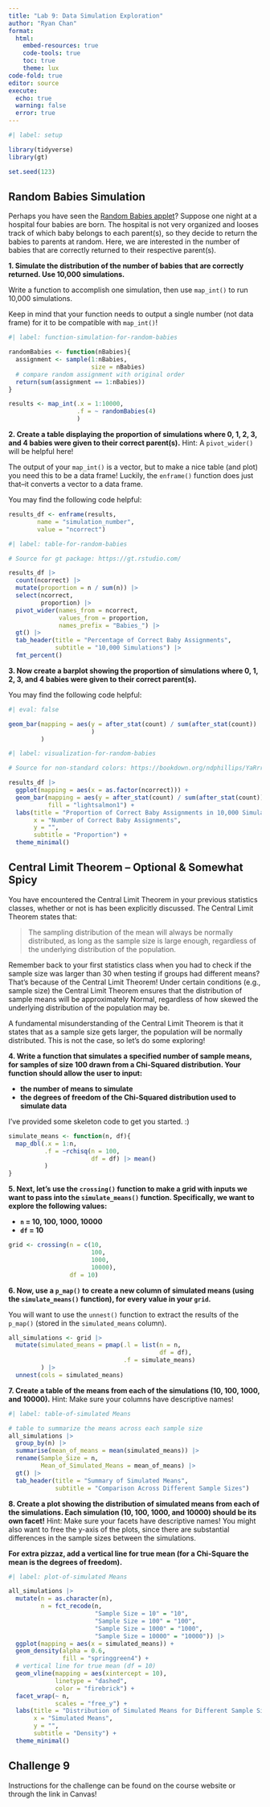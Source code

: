 ```yaml
---
title: "Lab 9: Data Simulation Exploration"
author: "Ryan Chan"
format: 
  html:  
    embed-resources: true
    code-tools: true
    toc: true
    theme: lux
code-fold: true
editor: source
execute: 
  echo: true
  warning: false
  error: true
---
```


```r
#| label: setup

library(tidyverse)
library(gt)

set.seed(123)
```

## Random Babies Simulation

Perhaps you have seen the [Random Babies applet](https://www.rossmanchance.com/applets/2021/randombabies/RandomBabies.html)? 
Suppose one night at a hospital four babies are born. The hospital is not very
organized and looses track of which baby belongs to each parent(s), so they 
decide to return the babies to parents at random. Here, we are interested in the
number of babies that are correctly returned to their respective parent(s).

**1. Simulate the distribution of the number of babies that are correctly returned. Use 10,000 simulations.**

::: callout-tip
Write a function to accomplish one simulation, then use `map_int()` to run
10,000 simulations. 

Keep in mind that your function needs to output a single number (not data frame) 
for it to be compatible with `map_int()`!
:::

```r
#| label: function-simulation-for-random-babies

randomBabies <- function(nBabies){
  assignment <- sample(1:nBabies,
                       size = nBabies)
  # compare random assignment with original order
  return(sum(assignment == 1:nBabies))
}

results <- map_int(.x = 1:10000,
                   .f = ~ randomBabies(4)
                   )
```

**2. Create a table displaying the proportion of simulations where 0, 1, 2, 3, and 4 babies were given to their correct parent(s).** Hint: A `pivot_wider()` will be helpful here!

::: callout-tip
The output of your `map_int()` is a vector, but to make a nice table (and plot) 
you need this to be a data frame! Luckily, the `enframe()` function does just 
that--it converts a vector to a data frame. 

You may find the following code helpful:

```r

results_df <- enframe(results, 
        name = "simulation_number", 
        value = "ncorrect")
```
:::

```r
#| label: table-for-random-babies

# Source for gt package: https://gt.rstudio.com/

results_df |>
  count(ncorrect) |>
  mutate(proportion = n / sum(n)) |>
  select(ncorrect,
         proportion) |>
  pivot_wider(names_from = ncorrect,
              values_from = proportion,
              names_prefix = "Babies_") |>
  gt() |>
  tab_header(title = "Percentage of Correct Baby Assignments",
             subtitle = "10,000 Simulations") |>
  fmt_percent()
```

**3. Now create a barplot showing the proportion of simulations where 0, 1, 2, 3, and 4 babies were given to their correct parent(s).** 

::: callout-tip
You may find the following code helpful:

```r
#| eval: false

geom_bar(mapping = aes(y = after_stat(count) / sum(after_stat(count))
                       )
         )
```
:::

```r
#| label: visualization-for-random-babies

# Source for non-standard colors: https://bookdown.org/ndphillips/YaRrr/colors.html

results_df |>
  ggplot(mapping = aes(x = as.factor(ncorrect))) +
  geom_bar(mapping = aes(y = after_stat(count) / sum(after_stat(count))),
           fill = "lightsalmon1") +
  labs(title = "Proportion of Correct Baby Assignments in 10,000 Simulations",
       x = "Number of Correct Baby Assignments",
       y = "",
       subtitle = "Proportion") +
  theme_minimal()

```

## Central Limit Theorem -- Optional & Somewhat Spicy

You have encountered the Central Limit Theorem in your previous statistics 
classes, whether or not is has been explicitly discussed. The Central Limit 
Theorem states that: 

> The sampling distribution of the mean will always be normally distributed, as
> long as the sample size is large enough, regardless of the underlying 
> distribution of the population. 

Remember back to your first statistics class when you had to check if the 
sample size was larger than 30 when testing if groups had different means? 
That's because of the Central Limit Theorem! Under certain conditions 
(e.g., sample size) the Central Limit Theorem ensures that the distribution 
of sample means will be approximately Normal, regardless of how skewed the 
underlying distribution of the population may be. 

A fundamental misunderstanding of the Central Limit Theorem is that it states 
that as a sample size gets larger, the population will be normally distributed. 
This is not the case, so let's do some exploring!  

**4. Write a function that simulates a specified number of sample means, for samples of size 100 drawn from a Chi-Squared distribution. Your function should allow the user to input:**

- **the number of means to simulate**
- **the degrees of freedom of the Chi-Squared distribution used to simulate data** 

I've provided some skeleton code to get you started. :) 

```r
simulate_means <- function(n, df){
  map_dbl(.x = 1:n, 
          .f = ~rchisq(n = 100,
                       df = df) |> mean()
          )
}
```

**5. Next, let's use the `crossing()` function to make a grid with inputs we want to pass into the `simulate_means()` function. Specifically, we want to explore the following values:**

-  **`n` = 10, 100, 1000, 10000**
-  **`df` = 10**

```r
grid <- crossing(n = c(10,
                       100,
                       1000,
                       10000), 
                 df = 10)
```

**6. Now, use a `p_map()` to create a new column of simulated means (using the `simulate_means()` function), for every value in your `grid`.**

::: {.callout-tip}
You will want to use the `unnest()` function to extract the results of the
`p_map()` (stored in the `simulated_means` column). 
:::

```r
all_simulations <- grid |> 
  mutate(simulated_means = pmap(.l = list(n = n, 
                                          df = df), 
                                .f = simulate_means)
         ) |> 
  unnest(cols = simulated_means) 

```

**7. Create a table of the means from each of the simulations (10, 100, 1000, and 10000).** 
Hint: Make sure your columns have descriptive names!

```r
#| label: table-of-simulated Means

# table to summarize the means across each sample size
all_simulations |>
  group_by(n) |>
  summarise(mean_of_means = mean(simulated_means)) |>
  rename(Sample_Size = n,
         Mean_of_Simulated_Means = mean_of_means) |>
  gt() |>
  tab_header(title = "Summary of Simulated Means",
             subtitle = "Comparison Across Different Sample Sizes")
```

**8. Create a plot showing the distribution of simulated means from each of the simulations. Each simulation (10, 100, 1000, and 10000) should be its own facet!**
Hint: Make sure your facets have descriptive names! You might also want to free
the y-axis of the plots, since there are substantial differences in the sample
sizes between the simulations. 

**For extra pizzaz, add a vertical line for true mean (for a Chi-Square the mean is the degrees of freedom).**

```r
#| label: plot-of-simulated Means

all_simulations |>
  mutate(n = as.character(n),
         n = fct_recode(n,
                        "Sample Size = 10" = "10",
                        "Sample Size = 100" = "100",
                        "Sample Size = 1000" = "1000",
                        "Sample Size = 10000" = "10000")) |>
  ggplot(mapping = aes(x = simulated_means)) +
  geom_density(alpha = 0.6,
               fill = "springgreen4") +
  # vertical line for true mean (df = 10)
  geom_vline(mapping = aes(xintercept = 10),
             linetype = "dashed",
             color = "firebrick") +
  facet_wrap(~ n,
             scales = "free_y") +
  labs(title = "Distribution of Simulated Means for Different Sample Sizes",
       x = "Simulated Means",
       y = "",
       subtitle = "Density") +
  theme_minimal()

```

## Challenge 9

Instructions for the challenge can be found on the course website or through 
the link in Canvas! 

